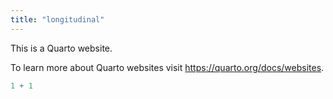 ```yaml
---
title: "longitudinal"
---
```


This is a Quarto website.

To learn more about Quarto websites visit <https://quarto.org/docs/websites>.

```r
1 + 1
```
